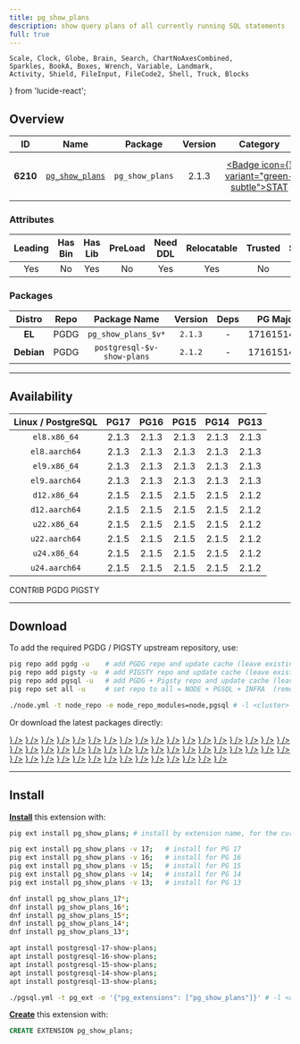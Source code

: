 ```yaml
---
title: pg_show_plans
description: show query plans of all currently running SQL statements
full: true
---
```


    Scale, Clock, Globe, Brain, Search, ChartNoAxesCombined,
    Sparkles, BookA, Boxes, Wrench, Variable, Landmark,
    Activity, Shield, FileInput, FileCode2, Shell, Truck, Blocks
} from 'lucide-react';

## Overview

| <TooltipIconButton tooltip="Extension unique identifier" side="top">ID</TooltipIconButton> | <TooltipIconButton tooltip="Extension name" side="top">Name</TooltipIconButton> | <TooltipIconButton tooltip="Package name for installation" side="top">Package</TooltipIconButton> | <TooltipIconButton tooltip="Latest available extension version" side="top">Version</TooltipIconButton> | <TooltipIconButton tooltip="Extension category" side="top">Category</TooltipIconButton> | <TooltipIconButton tooltip="Open source license" side="top">License</TooltipIconButton> | <TooltipIconButton tooltip="Programming language" side="top">Lang</TooltipIconButton> |
|:--------:|:--------:|:----------:|:--------------:|:---------------------------------------:|:------------------------------------------------------:|:----:|
| **6210** | [`pg_show_plans`](https://github.com/cybertec-postgresql/pg_show_plans) | `pg_show_plans` | 2.1.3 | <a href="/ext/stat" className="no-underline"><Badge icon={<Activity />} variant="green-subtle">STAT</Badge></a> | <a href="/ext/list/license#postgresql" className="no-underline"><Badge icon={<Scale />} variant="blue-subtle">PostgreSQL</Badge></a> | <a href="/ext/list/lang#c"><Badge icon={<FileCode2 />} variant="blue-subtle">C</Badge></a> |

### Attributes

| <TooltipIconButton tooltip="The Primary Leading extension in the Package" side="top">Leading</TooltipIconButton> | <TooltipIconButton tooltip="Contains binary utils" side="top">Has Bin</TooltipIconButton> | <TooltipIconButton tooltip="Contains .so shared library files" side="top">Has Lib</TooltipIconButton> | <TooltipIconButton tooltip="Requires preloading via shared_preload_libraries" side="top">PreLoad</TooltipIconButton> | <TooltipIconButton tooltip="Requires CREATE EXTENSION DDL command" side="top">Need DDL</TooltipIconButton> | <TooltipIconButton tooltip="Can be installed in any schema" side="top">Relocatable</TooltipIconButton> | <TooltipIconButton tooltip="Can be created by non-superuser" side="top">Trusted</TooltipIconButton> | <TooltipIconButton tooltip="Schemas used by this extension" side="top">Schemas</TooltipIconButton> |
|:-------:|:-------:|:-------:|:-------:|:--------:|:-----------:|:-------:|:-------:|
| Yes | No | Yes | No | Yes | Yes | No | - |

### Packages

| <TooltipIconButton tooltip="Linux distribution family, EL or Debian" side="top">Distro</TooltipIconButton> | <TooltipIconButton tooltip="Package repository" side="top">Repo</TooltipIconButton> | <TooltipIconButton tooltip="The RPM/DEB Package Name Pattern (replace $v with real pg major)" side="top">Package Name</TooltipIconButton> | <TooltipIconButton tooltip="Latest package version" side="top">Version</TooltipIconButton> | <TooltipIconButton tooltip="RPM/DEB Package dependencies" side="top">Deps</TooltipIconButton> | <TooltipIconButton tooltip="Available in these PostgreSQL Major Versions" side="top">PG Major</TooltipIconButton> |
|:----------:|:--------:|:------------------------:|:-----------:|:------------:|:------------------:|
|   **EL**   | <Badge variant="blue-subtle"><span className="font-bold">PGDG</span></Badge> | `pg_show_plans_$v*` | `2.1.3` | - | <Badge variant="green-subtle">17</Badge><Badge variant="green-subtle">16</Badge><Badge variant="green-subtle">15</Badge><Badge variant="green-subtle">14</Badge><Badge variant="green-subtle">13</Badge> |
| **Debian** | <Badge variant="blue-subtle"><span className="font-bold">PGDG</span></Badge> | `postgresql-$v-show-plans` | `2.1.2` | - | <Badge variant="green-subtle">17</Badge><Badge variant="green-subtle">16</Badge><Badge variant="green-subtle">15</Badge><Badge variant="green-subtle">14</Badge><Badge variant="green-subtle">13</Badge> |



------

## Availability

| <TooltipIconButton tooltip="Linux Distro Arch / PostgreSQL Major Version" side="top">Linux / PostgreSQL </TooltipIconButton> | **PG17** | **PG16** | **PG15** | **PG14** | **PG13** |
|:-----:|:-----:|:-----:|:-----:|:-----:|:-----:|
| `el8.x86_64` | <Badge variant="blue-subtle">2.1.3</Badge> | <Badge variant="blue-subtle">2.1.3</Badge> | <Badge variant="blue-subtle">2.1.3</Badge> | <Badge variant="blue-subtle">2.1.3</Badge> | <Badge variant="blue-subtle">2.1.3</Badge> |
| `el8.aarch64` | <Badge variant="blue-subtle">2.1.3</Badge> | <Badge variant="blue-subtle">2.1.3</Badge> | <Badge variant="blue-subtle">2.1.3</Badge> | <Badge variant="blue-subtle">2.1.3</Badge> | <Badge variant="blue-subtle">2.1.3</Badge> |
| `el9.x86_64` | <Badge variant="blue-subtle">2.1.3</Badge> | <Badge variant="blue-subtle">2.1.3</Badge> | <Badge variant="blue-subtle">2.1.3</Badge> | <Badge variant="blue-subtle">2.1.3</Badge> | <Badge variant="blue-subtle">2.1.3</Badge> |
| `el9.aarch64` | <Badge variant="blue-subtle">2.1.3</Badge> | <Badge variant="blue-subtle">2.1.3</Badge> | <Badge variant="blue-subtle">2.1.3</Badge> | <Badge variant="blue-subtle">2.1.3</Badge> | <Badge variant="blue-subtle">2.1.3</Badge> |
| `d12.x86_64` | <Badge variant="blue-subtle">2.1.5</Badge> | <Badge variant="blue-subtle">2.1.5</Badge> | <Badge variant="blue-subtle">2.1.5</Badge> | <Badge variant="blue-subtle">2.1.5</Badge> | <Badge variant="blue-subtle">2.1.2</Badge> |
| `d12.aarch64` | <Badge variant="blue-subtle">2.1.5</Badge> | <Badge variant="blue-subtle">2.1.5</Badge> | <Badge variant="blue-subtle">2.1.5</Badge> | <Badge variant="blue-subtle">2.1.5</Badge> | <Badge variant="blue-subtle">2.1.2</Badge> |
| `u22.x86_64` | <Badge variant="blue-subtle">2.1.5</Badge> | <Badge variant="blue-subtle">2.1.5</Badge> | <Badge variant="blue-subtle">2.1.5</Badge> | <Badge variant="blue-subtle">2.1.5</Badge> | <Badge variant="blue-subtle">2.1.2</Badge> |
| `u22.aarch64` | <Badge variant="blue-subtle">2.1.5</Badge> | <Badge variant="blue-subtle">2.1.5</Badge> | <Badge variant="blue-subtle">2.1.5</Badge> | <Badge variant="blue-subtle">2.1.5</Badge> | <Badge variant="blue-subtle">2.1.2</Badge> |
| `u24.x86_64` | <Badge variant="blue-subtle">2.1.5</Badge> | <Badge variant="blue-subtle">2.1.5</Badge> | <Badge variant="blue-subtle">2.1.5</Badge> | <Badge variant="blue-subtle">2.1.5</Badge> | <Badge variant="blue-subtle">2.1.2</Badge> |
| `u24.aarch64` | <Badge variant="blue-subtle">2.1.5</Badge> | <Badge variant="blue-subtle">2.1.5</Badge> | <Badge variant="blue-subtle">2.1.5</Badge> | <Badge variant="blue-subtle">2.1.5</Badge> | <Badge variant="blue-subtle">2.1.2</Badge> |

<Badge variant="green-subtle"><span className="font-black">CONTRIB</span></Badge> <Badge variant="blue-subtle"><span className="font-black">PGDG</span></Badge> <Badge variant="amber-subtle"><span className="font-black">PIGSTY</span></Badge>

------

## Download

To add the required PGDG / PIGSTY upstream repository, use:

```bash tab="pig"
pig repo add pgdg -u    # add PGDG repo and update cache (leave existing repos)
pig repo add pigsty -u  # add PIGSTY repo and update cache (leave existing repos)
pig repo add pgsql -u   # add PGDG + Pigsty repo and update cache (leave existing repos)
pig repo set all -u     # set repo to all = NODE + PGSQL + INFRA  (remove existing repos)
```
```bash tab="pigsty"
./node.yml -t node_repo -e node_repo_modules=node,pgsql # -l <cluster>
```

Or download the latest packages directly:

<Files>
    <Folder name="el8.x86_64">
        <a href="https://download.postgresql.org/pub/repos/yum/17/redhat/rhel-8-x86_64/pg_show_plans_17-2.1.3-1PGDG.rhel8.x86_64.rpm"><File name="pg_show_plans_17-2.1.3-1PGDG.rhel8.x86_64.rpm" icon={<Package className="text-emerald-500" />} /></a>
        <a href="https://download.postgresql.org/pub/repos/yum/16/redhat/rhel-8-x86_64/pg_show_plans_16-2.1.3-1PGDG.rhel8.x86_64.rpm"><File name="pg_show_plans_16-2.1.3-1PGDG.rhel8.x86_64.rpm" icon={<Package className="text-emerald-500" />} /></a>
        <a href="https://download.postgresql.org/pub/repos/yum/15/redhat/rhel-8-x86_64/pg_show_plans_15-2.1.3-1PGDG.rhel8.x86_64.rpm"><File name="pg_show_plans_15-2.1.3-1PGDG.rhel8.x86_64.rpm" icon={<Package className="text-emerald-500" />} /></a>
        <a href="https://download.postgresql.org/pub/repos/yum/14/redhat/rhel-8-x86_64/pg_show_plans_14-2.1.3-1PGDG.rhel8.x86_64.rpm"><File name="pg_show_plans_14-2.1.3-1PGDG.rhel8.x86_64.rpm" icon={<Package className="text-emerald-500" />} /></a>
        <a href="https://download.postgresql.org/pub/repos/yum/13/redhat/rhel-8-x86_64/pg_show_plans_13-2.1.3-1PGDG.rhel8.x86_64.rpm"><File name="pg_show_plans_13-2.1.3-1PGDG.rhel8.x86_64.rpm" icon={<Package className="text-emerald-500" />} /></a>
    </Folder>
    <Folder name="el8.aarch64">
        <a href="https://download.postgresql.org/pub/repos/yum/17/redhat/rhel-8-aarch64/pg_show_plans_17-2.1.3-1PGDG.rhel8.aarch64.rpm"><File name="pg_show_plans_17-2.1.3-1PGDG.rhel8.aarch64.rpm" icon={<Package className="text-orange-500" />} /></a>
        <a href="https://download.postgresql.org/pub/repos/yum/16/redhat/rhel-8-aarch64/pg_show_plans_16-2.1.3-1PGDG.rhel8.aarch64.rpm"><File name="pg_show_plans_16-2.1.3-1PGDG.rhel8.aarch64.rpm" icon={<Package className="text-orange-500" />} /></a>
        <a href="https://download.postgresql.org/pub/repos/yum/15/redhat/rhel-8-aarch64/pg_show_plans_15-2.1.3-1PGDG.rhel8.aarch64.rpm"><File name="pg_show_plans_15-2.1.3-1PGDG.rhel8.aarch64.rpm" icon={<Package className="text-orange-500" />} /></a>
        <a href="https://download.postgresql.org/pub/repos/yum/14/redhat/rhel-8-aarch64/pg_show_plans_14-2.1.3-1PGDG.rhel8.aarch64.rpm"><File name="pg_show_plans_14-2.1.3-1PGDG.rhel8.aarch64.rpm" icon={<Package className="text-orange-500" />} /></a>
        <a href="https://download.postgresql.org/pub/repos/yum/13/redhat/rhel-8-aarch64/pg_show_plans_13-2.1.3-1PGDG.rhel8.aarch64.rpm"><File name="pg_show_plans_13-2.1.3-1PGDG.rhel8.aarch64.rpm" icon={<Package className="text-orange-500" />} /></a>
    </Folder>
    <Folder name="el9.x86_64">
        <a href="https://download.postgresql.org/pub/repos/yum/17/redhat/rhel-9-x86_64/pg_show_plans_17-2.1.3-1PGDG.rhel9.x86_64.rpm"><File name="pg_show_plans_17-2.1.3-1PGDG.rhel9.x86_64.rpm" icon={<Package className="text-emerald-500" />} /></a>
        <a href="https://download.postgresql.org/pub/repos/yum/16/redhat/rhel-9-x86_64/pg_show_plans_16-2.1.3-1PGDG.rhel9.x86_64.rpm"><File name="pg_show_plans_16-2.1.3-1PGDG.rhel9.x86_64.rpm" icon={<Package className="text-emerald-500" />} /></a>
        <a href="https://download.postgresql.org/pub/repos/yum/15/redhat/rhel-9-x86_64/pg_show_plans_15-2.1.3-1PGDG.rhel9.x86_64.rpm"><File name="pg_show_plans_15-2.1.3-1PGDG.rhel9.x86_64.rpm" icon={<Package className="text-emerald-500" />} /></a>
        <a href="https://download.postgresql.org/pub/repos/yum/14/redhat/rhel-9-x86_64/pg_show_plans_14-2.1.3-1PGDG.rhel9.x86_64.rpm"><File name="pg_show_plans_14-2.1.3-1PGDG.rhel9.x86_64.rpm" icon={<Package className="text-emerald-500" />} /></a>
        <a href="https://download.postgresql.org/pub/repos/yum/13/redhat/rhel-9-x86_64/pg_show_plans_13-2.1.3-1PGDG.rhel9.x86_64.rpm"><File name="pg_show_plans_13-2.1.3-1PGDG.rhel9.x86_64.rpm" icon={<Package className="text-emerald-500" />} /></a>
    </Folder>
    <Folder name="el9.aarch64">
        <a href="https://download.postgresql.org/pub/repos/yum/17/redhat/rhel-9-aarch64/pg_show_plans_17-2.1.3-1PGDG.rhel9.aarch64.rpm"><File name="pg_show_plans_17-2.1.3-1PGDG.rhel9.aarch64.rpm" icon={<Package className="text-orange-500" />} /></a>
        <a href="https://download.postgresql.org/pub/repos/yum/16/redhat/rhel-9-aarch64/pg_show_plans_16-2.1.3-1PGDG.rhel9.aarch64.rpm"><File name="pg_show_plans_16-2.1.3-1PGDG.rhel9.aarch64.rpm" icon={<Package className="text-orange-500" />} /></a>
        <a href="https://download.postgresql.org/pub/repos/yum/15/redhat/rhel-9-aarch64/pg_show_plans_15-2.1.3-1PGDG.rhel9.aarch64.rpm"><File name="pg_show_plans_15-2.1.3-1PGDG.rhel9.aarch64.rpm" icon={<Package className="text-orange-500" />} /></a>
        <a href="https://download.postgresql.org/pub/repos/yum/14/redhat/rhel-9-aarch64/pg_show_plans_14-2.1.3-1PGDG.rhel9.aarch64.rpm"><File name="pg_show_plans_14-2.1.3-1PGDG.rhel9.aarch64.rpm" icon={<Package className="text-orange-500" />} /></a>
        <a href="https://download.postgresql.org/pub/repos/yum/13/redhat/rhel-9-aarch64/pg_show_plans_13-2.1.3-1PGDG.rhel9.aarch64.rpm"><File name="pg_show_plans_13-2.1.3-1PGDG.rhel9.aarch64.rpm" icon={<Package className="text-orange-500" />} /></a>
    </Folder>
    <Folder name="d12.x86_64">
        <a href="https://apt.postgresql.org/pub/repos/apt/pool/main/p/pg-show-plans/postgresql-17-show-plans_2.1.5-1.pgdg120+1_arm64.deb"><File name="postgresql-17-show-plans_2.1.5-1.pgdg120+1_arm64.deb" icon={<Box className="text-emerald-500" />} /></a>
        <a href="https://apt.postgresql.org/pub/repos/apt/pool/main/p/pg-show-plans/postgresql-16-show-plans_2.1.5-1.pgdg120+1_arm64.deb"><File name="postgresql-16-show-plans_2.1.5-1.pgdg120+1_arm64.deb" icon={<Box className="text-emerald-500" />} /></a>
        <a href="https://apt.postgresql.org/pub/repos/apt/pool/main/p/pg-show-plans/postgresql-15-show-plans_2.1.5-1.pgdg120+1_arm64.deb"><File name="postgresql-15-show-plans_2.1.5-1.pgdg120+1_arm64.deb" icon={<Box className="text-emerald-500" />} /></a>
        <a href="https://apt.postgresql.org/pub/repos/apt/pool/main/p/pg-show-plans/postgresql-14-show-plans_2.1.5-1.pgdg120+1_arm64.deb"><File name="postgresql-14-show-plans_2.1.5-1.pgdg120+1_arm64.deb" icon={<Box className="text-emerald-500" />} /></a>
        <a href="https://apt.postgresql.org/pub/repos/apt/pool/main/p/pg-show-plans/postgresql-13-show-plans_2.1.2-2.pgdg120+1_arm64.deb"><File name="postgresql-13-show-plans_2.1.2-2.pgdg120+1_arm64.deb" icon={<Box className="text-emerald-500" />} /></a>
    </Folder>
    <Folder name="d12.aarch64">
        <a href="https://apt.postgresql.org/pub/repos/apt/pool/main/p/pg-show-plans/postgresql-17-show-plans_2.1.5-1.pgdg120+1_amd64.deb"><File name="postgresql-17-show-plans_2.1.5-1.pgdg120+1_amd64.deb" icon={<Box className="text-orange-500" />} /></a>
        <a href="https://apt.postgresql.org/pub/repos/apt/pool/main/p/pg-show-plans/postgresql-16-show-plans_2.1.5-1.pgdg120+1_amd64.deb"><File name="postgresql-16-show-plans_2.1.5-1.pgdg120+1_amd64.deb" icon={<Box className="text-orange-500" />} /></a>
        <a href="https://apt.postgresql.org/pub/repos/apt/pool/main/p/pg-show-plans/postgresql-15-show-plans_2.1.5-1.pgdg120+1_amd64.deb"><File name="postgresql-15-show-plans_2.1.5-1.pgdg120+1_amd64.deb" icon={<Box className="text-orange-500" />} /></a>
        <a href="https://apt.postgresql.org/pub/repos/apt/pool/main/p/pg-show-plans/postgresql-14-show-plans_2.1.5-1.pgdg120+1_amd64.deb"><File name="postgresql-14-show-plans_2.1.5-1.pgdg120+1_amd64.deb" icon={<Box className="text-orange-500" />} /></a>
        <a href="https://apt.postgresql.org/pub/repos/apt/pool/main/p/pg-show-plans/postgresql-13-show-plans_2.1.2-2.pgdg120+1_amd64.deb"><File name="postgresql-13-show-plans_2.1.2-2.pgdg120+1_amd64.deb" icon={<Box className="text-orange-500" />} /></a>
    </Folder>
    <Folder name="u22.x86_64">
        <a href="https://apt.postgresql.org/pub/repos/apt/pool/main/p/pg-show-plans/postgresql-17-show-plans_2.1.5-1.pgdg22.04+1_amd64.deb"><File name="postgresql-17-show-plans_2.1.5-1.pgdg22.04+1_amd64.deb" icon={<Box className="text-emerald-500" />} /></a>
        <a href="https://apt.postgresql.org/pub/repos/apt/pool/main/p/pg-show-plans/postgresql-16-show-plans_2.1.5-1.pgdg22.04+1_amd64.deb"><File name="postgresql-16-show-plans_2.1.5-1.pgdg22.04+1_amd64.deb" icon={<Box className="text-emerald-500" />} /></a>
        <a href="https://apt.postgresql.org/pub/repos/apt/pool/main/p/pg-show-plans/postgresql-15-show-plans_2.1.5-1.pgdg22.04+1_amd64.deb"><File name="postgresql-15-show-plans_2.1.5-1.pgdg22.04+1_amd64.deb" icon={<Box className="text-emerald-500" />} /></a>
        <a href="https://apt.postgresql.org/pub/repos/apt/pool/main/p/pg-show-plans/postgresql-14-show-plans_2.1.5-1.pgdg22.04+1_amd64.deb"><File name="postgresql-14-show-plans_2.1.5-1.pgdg22.04+1_amd64.deb" icon={<Box className="text-emerald-500" />} /></a>
        <a href="https://apt.postgresql.org/pub/repos/apt/pool/main/p/pg-show-plans/postgresql-13-show-plans_2.1.2-2.pgdg22.04+1_amd64.deb"><File name="postgresql-13-show-plans_2.1.2-2.pgdg22.04+1_amd64.deb" icon={<Box className="text-emerald-500" />} /></a>
    </Folder>
    <Folder name="u22.aarch64">
        <a href="https://apt.postgresql.org/pub/repos/apt/pool/main/p/pg-show-plans/postgresql-17-show-plans_2.1.5-1.pgdg22.04+1_arm64.deb"><File name="postgresql-17-show-plans_2.1.5-1.pgdg22.04+1_arm64.deb" icon={<Box className="text-orange-500" />} /></a>
        <a href="https://apt.postgresql.org/pub/repos/apt/pool/main/p/pg-show-plans/postgresql-16-show-plans_2.1.5-1.pgdg22.04+1_arm64.deb"><File name="postgresql-16-show-plans_2.1.5-1.pgdg22.04+1_arm64.deb" icon={<Box className="text-orange-500" />} /></a>
        <a href="https://apt.postgresql.org/pub/repos/apt/pool/main/p/pg-show-plans/postgresql-15-show-plans_2.1.5-1.pgdg22.04+1_arm64.deb"><File name="postgresql-15-show-plans_2.1.5-1.pgdg22.04+1_arm64.deb" icon={<Box className="text-orange-500" />} /></a>
        <a href="https://apt.postgresql.org/pub/repos/apt/pool/main/p/pg-show-plans/postgresql-14-show-plans_2.1.5-1.pgdg22.04+1_arm64.deb"><File name="postgresql-14-show-plans_2.1.5-1.pgdg22.04+1_arm64.deb" icon={<Box className="text-orange-500" />} /></a>
        <a href="https://apt.postgresql.org/pub/repos/apt/pool/main/p/pg-show-plans/postgresql-13-show-plans_2.1.2-2.pgdg22.04+1_arm64.deb"><File name="postgresql-13-show-plans_2.1.2-2.pgdg22.04+1_arm64.deb" icon={<Box className="text-orange-500" />} /></a>
    </Folder>
    <Folder name="u24.x86_64">
        <a href="https://apt.postgresql.org/pub/repos/apt/pool/main/p/pg-show-plans/postgresql-17-show-plans_2.1.5-1.pgdg24.04+1_amd64.deb"><File name="postgresql-17-show-plans_2.1.5-1.pgdg24.04+1_amd64.deb" icon={<Box className="text-emerald-500" />} /></a>
        <a href="https://apt.postgresql.org/pub/repos/apt/pool/main/p/pg-show-plans/postgresql-16-show-plans_2.1.5-1.pgdg24.04+1_amd64.deb"><File name="postgresql-16-show-plans_2.1.5-1.pgdg24.04+1_amd64.deb" icon={<Box className="text-emerald-500" />} /></a>
        <a href="https://apt.postgresql.org/pub/repos/apt/pool/main/p/pg-show-plans/postgresql-15-show-plans_2.1.5-1.pgdg24.04+1_amd64.deb"><File name="postgresql-15-show-plans_2.1.5-1.pgdg24.04+1_amd64.deb" icon={<Box className="text-emerald-500" />} /></a>
        <a href="https://apt.postgresql.org/pub/repos/apt/pool/main/p/pg-show-plans/postgresql-14-show-plans_2.1.5-1.pgdg24.04+1_amd64.deb"><File name="postgresql-14-show-plans_2.1.5-1.pgdg24.04+1_amd64.deb" icon={<Box className="text-emerald-500" />} /></a>
        <a href="https://apt.postgresql.org/pub/repos/apt/pool/main/p/pg-show-plans/postgresql-13-show-plans_2.1.2-2.pgdg24.04+1_amd64.deb"><File name="postgresql-13-show-plans_2.1.2-2.pgdg24.04+1_amd64.deb" icon={<Box className="text-emerald-500" />} /></a>
    </Folder>
    <Folder name="u24.aarch64">
        <a href="https://apt.postgresql.org/pub/repos/apt/pool/main/p/pg-show-plans/postgresql-17-show-plans_2.1.5-1.pgdg24.04+1_arm64.deb"><File name="postgresql-17-show-plans_2.1.5-1.pgdg24.04+1_arm64.deb" icon={<Box className="text-orange-500" />} /></a>
        <a href="https://apt.postgresql.org/pub/repos/apt/pool/main/p/pg-show-plans/postgresql-16-show-plans_2.1.5-1.pgdg24.04+1_arm64.deb"><File name="postgresql-16-show-plans_2.1.5-1.pgdg24.04+1_arm64.deb" icon={<Box className="text-orange-500" />} /></a>
        <a href="https://apt.postgresql.org/pub/repos/apt/pool/main/p/pg-show-plans/postgresql-15-show-plans_2.1.5-1.pgdg24.04+1_arm64.deb"><File name="postgresql-15-show-plans_2.1.5-1.pgdg24.04+1_arm64.deb" icon={<Box className="text-orange-500" />} /></a>
        <a href="https://apt.postgresql.org/pub/repos/apt/pool/main/p/pg-show-plans/postgresql-14-show-plans_2.1.5-1.pgdg24.04+1_arm64.deb"><File name="postgresql-14-show-plans_2.1.5-1.pgdg24.04+1_arm64.deb" icon={<Box className="text-orange-500" />} /></a>
        <a href="https://apt.postgresql.org/pub/repos/apt/pool/main/p/pg-show-plans/postgresql-13-show-plans_2.1.2-2.pgdg24.04+1_arm64.deb"><File name="postgresql-13-show-plans_2.1.2-2.pgdg24.04+1_arm64.deb" icon={<Box className="text-orange-500" />} /></a>
    </Folder>
</Files>

------

## Install

[**Install**](/docs/pgsql/ext/install) this extension with:

```bash tab="pig"
pig ext install pg_show_plans; # install by extension name, for the current active PG version

pig ext install pg_show_plans -v 17;   # install for PG 17
pig ext install pg_show_plans -v 16;   # install for PG 16
pig ext install pg_show_plans -v 15;   # install for PG 15
pig ext install pg_show_plans -v 14;   # install for PG 14
pig ext install pg_show_plans -v 13;   # install for PG 13
```
```bash tab="yum" 
dnf install pg_show_plans_17*;
dnf install pg_show_plans_16*;
dnf install pg_show_plans_15*;
dnf install pg_show_plans_14*;
dnf install pg_show_plans_13*;
```
```bash tab="apt" 
apt install postgresql-17-show-plans;
apt install postgresql-16-show-plans;
apt install postgresql-15-show-plans;
apt install postgresql-14-show-plans;
apt install postgresql-13-show-plans;
```
```bash tab="ansible"
./pgsql.yml -t pg_ext -e '{"pg_extensions": ["pg_show_plans"]}' # -l <cls>
```

[**Create**](/docs/pgsql/ext/create) this extension with:

```sql
CREATE EXTENSION pg_show_plans;
```


